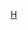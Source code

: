 {{Navbox
| name = 香港迪士尼樂園
| title = [[香港迪士尼樂園|<span style="color:white;">香港迪士尼樂園</span>]][[香港迪士尼樂園遊樂設施|<span style="color:white;">遊樂設施</span>]]及[[香港迪士尼樂園娛樂節目|<span style="color:white;">娛樂節目</span>]]
| titlestyle = color:white;background:#b92234;
| listclass  = hlist

| group1 = [[美國小鎮大街#香港迪士尼樂園|美國小鎮大街]]
| list1  = 
* [[香港迪士尼樂園鐵路|香港迪士尼樂園鐵路－小鎮大街火車站]]
* 小鎮大街古董車
* 動畫藝術廊
* 動畫藝術教室
* 奇妙夢想城堡故事展
* [[迪士尼飛天巡遊]]
* [[迪士尼光影匯]]
* We Love Mickey!
* 米奇雨天滴答列車
* 香港迪士尼樂園樂隊

| group2 = [[探險世界#香港迪士尼樂園|探險世界]]
| list2  = 
* [[森林河流之旅]]
* 前往泰山島之木筏
* 泰山樹屋
* 歷奇噴水池
* 加利布尼市集
* [[獅子王慶典]]
* 魔海奇緣凱旋盛典
* 森林鼓樂

| group3 = [[幻想世界#香港迪士尼樂園|幻想世界]]
| list3  = 
* [[香港迪士尼樂園鐵路|香港迪士尼樂園鐵路－幻想世界火車站]]
* [[奇妙夢想城堡]]
* 灰姑娘旋轉木馬
* 小飛象旋轉世界
* 小熊維尼歷險之旅
* 米奇幻想曲
* 夢想花園
* [[童話園林]]
* 石中神劍
* 白雪公主許願洞
* [[瘋帽子旋轉杯]]
* [[小小世界]]
* 迪士尼魔法書房
* 神奇雜技團

| group4 = [[明日世界#香港迪士尼樂園|明日世界]]
| list4  = 
* [[太空飛碟]]
* [[飛越太空山#香港迪士尼樂園|星戰極速穿梭]]
* 星球大戰™ : 指揮站
* [[鐵甲奇俠飛行之旅]]
* 鐵甲奇俠裝備展
* [[蟻俠與黃蜂女：擊戰特攻！]]
* 絕地聖殿武士特訓
* 即興鼓手

| group5 = [[反斗奇兵大本營]]
| list5 = 
* [[沖天遙控車]]
* [[轉轉彈弓狗]]
* [[玩具兵團跳降傘]]
* 歡樂桶
* 轉轉玩具骰
* 玩具兵團訓練營

| group6 = [[灰熊山谷]]
| list6 =
* [[灰熊山極速礦車]]
* 噴泉山谷
* 西部拍拍照
* 灰熊山谷迎賓禮

| group7 = [[迷離莊園]]
| list7 =
* [[迷離大宅]]
* 奇幻庭院
* 迷離莊園車站

| group8 = [[魔雪奇緣世界]] <sup>1</sup>
| list8 =
* [[魔雪奇幻之旅]]
* [[雪嶺滑雪橇]]

| group9 = [[復仇者聯盟營|史達科技展]] <sup>2</sup>
| list9 =
* [[鐵甲奇俠飛行之旅]]
* 鐵甲奇俠裝備展
* [[蟻俠與黃蜂女：擊戰特攻！]]
* 復仇者聯盟主題遊樂設施

|belowstyle = text-align: left; font-size: 90%;
|below = 
* 1：「魔雪奇緣世界」園區預計於2022年開幕。
* 2：「史達科技展」園區預計於2023年開幕，目前已開幕的遊樂設施皆屬於「明日世界」。

}}<noinclude>

[[Category:迪士尼主題樂園模板|H]]

</noinclude>
